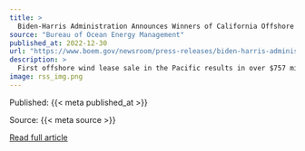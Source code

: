```yaml
---
title: >
  Biden-Harris Administration Announces Winners of California Offshore Wind Energy Auction
source: "Bureau of Ocean Energy Management"
published_at: 2022-12-30
url: "https://www.boem.gov/newsroom/press-releases/biden-harris-administration-announces-winners-california-offshore-wind"
description: >
  First offshore wind lease sale in the Pacific results in over $757 million in winning bids for five lease areas, which have the potential to power over 1.5 million homes
image: rss_img.png
---
```



  Published: {{< meta published_at >}}
  

  Source: {{< meta source >}}
  

  [Read full article]({{< meta url >}})
  

